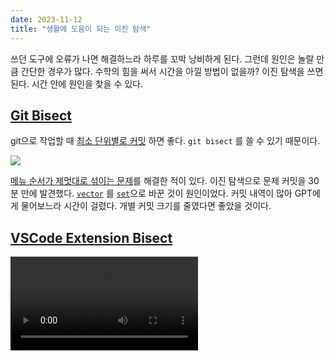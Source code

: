 ```yaml
---
date: 2023-11-12
title: "생활에 도움이 되는 이진 탐색"
---
```



쓰던 도구에 오류가 나면 해결하느라 하루를 꼬박 낭비하게 된다. 그런데 원인은 놀랄 만큼 간단한 경우가 많다. 수학의 힘을 써서 시간을 아낄 방법이 없을까? 이진 탐색을 쓰면 된다. <OLogN /> 시간 안에 원인을 찾을 수 있다.

## [Git Bisect](https://git-scm.com/docs/git-bisect)

git으로 작업할 때 [최소 단위별로 커밋](https://en.wikipedia.org/wiki/Atomic_commit) 하면 좋다. `git bisect` 를 쓸 수 있기 때문이다.

<img
  src="https://user-images.githubusercontent.com/54838975/238132943-97b2b10a-0397-4991-b57c-d445fb2ac099.png"
/>

[메뉴 순서가 제멋대로 섞이는 문제](https://github.com/cataclysmbnteam/Cataclysm-BN/pull/2823)를 해결한 적이 있다. 이진 탐색으로 문제 커밋을 30분 만에 발견했다. [`vector`](https://en.cppreference.com/w/cpp/container/vector) 를 [`set`](https://en.cppreference.com/w/cpp/container/set)으로 바꾼 것이 원인이었다. 커밋 내역이 많아 GPT에게 물어보느라 시간이 걸렸다. 개별 커밋 크기를 줄였다면 좋았을 것이다.

## [VSCode Extension Bisect](https://code.visualstudio.com/blogs/2021/02/16/extension-bisect)

<Video src="https://user-images.githubusercontent.com/54838975/282286276-a90d208a-2cfa-4819-8f9e-ece12f6354c9.mp4" />

하루 전부터 한글 입력때마다 입력창이 겹쳐 재부팅도 해 보고, 입력기도 바꾸어 보았으나 해결되지 않아 고민하던 차에 VSCode에서 확장 프로그램을 이진 탐색할수 있다는 것이 떠올랐다.

![](https://user-images.githubusercontent.com/54838975/282285995-4736db8a-e40c-4989-aab9-a0619ad55111.png)

원인은 마지막에 설치한 확장 프로그램이 입력기와 충돌을 일으켜서였다. 지우고 나니 멀쩡해졌다.
